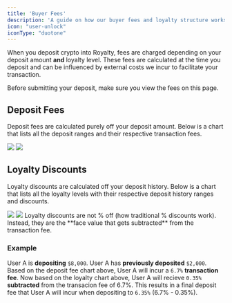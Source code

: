 ```yaml
---
title: 'Buyer Fees'
description: 'A guide on how our buyer fees and loyalty structure works'
icon: "user-unlock"
iconType: "duotone"
---
```


When you deposit crypto into Royalty, fees are charged depending on your deposit amount **and** loyalty level. These fees are calculated at the time you deposit and can be influenced by external costs we incur to facilitate your transaction.

<Warning>
Before submitting your deposit, make sure you view the fees on this page.
</Warning>

## Deposit Fees

Deposit fees are calculated purely off your deposit amount. Below is a chart that lists all the deposit ranges and their respective transaction fees.

<img className="block dark:hidden rounded-md" src="/images/buyerfees-dark.png" />
  <img className="hidden dark:block rounded-md" src="/images/buyerfees-dark.png" />

## Loyalty Discounts

Loyalty discounts are calculated off your deposit history. Below is a chart that lists all the loyalty levels with their respective deposit history ranges and discounts.

<img className="block dark:hidden rounded-md" src="/images/buyerloyalty-dark.png" />
  <img className="hidden dark:block rounded-md" src="/images/buyerloyalty-dark.png" />

<Warning>
Loyalty discounts are not % off (how traditional % discounts work). Instead, they are the **face value that gets subtracted** from the transaction fee.
</Warning>

### Example

User A is **depositing** `$8,000`. User A has **previously deposited** `$2,000`. Based on the deposit fee chart above, User A will incur a `6.7%` **transaction fee**. Now based on the loyalty chart above, User A will recieve `0.35%` **subtracted** from the transacion fee of 6.7%. This results in a final deposit fee that User A will incur when depositing to `6.35%` (6.7% - 0.35%).